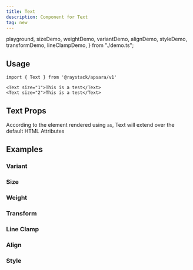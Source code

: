 ```yaml
---
title: Text
description: Component for Text
tag: new
---
```


  playground,
  sizeDemo,
  weightDemo,
  variantDemo,
  alignDemo,
  styleDemo,
  transformDemo,
  lineClampDemo,
} from "./demo.ts";

<Demo data={playground} />

## Usage

```tsx
import { Text } from '@raystack/apsara/v1'

<Text size="1">This is a test</Text>
<Text size="2">This is a test</Text>
```

## Text Props

According to the element rendered using `as`, Text will extend over the default HTML Attributes

<auto-type-table path="./props.ts" name="TextProps" />

## Examples

### Variant

<Demo data={variantDemo} />

### Size

<Demo data={sizeDemo} />

### Weight

<Demo data={weightDemo} />

### Transform

<Demo data={transformDemo} />

### Line Clamp

<Demo data={lineClampDemo} />

### Align

<Demo data={alignDemo} />

### Style

<Demo data={styleDemo} />
